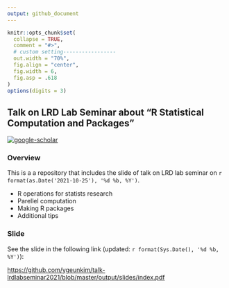 ```yaml
---
output: github_document
---
```


<!-- README.md is generated from README.Rmd. Please edit that file -->

```r
knitr::opts_chunk$set(
  collapse = TRUE,
  comment = "#>",
  # custom setting-----------------
  out.width = "70%",
  fig.align = "center",
  fig.width = 6,
  fig.asp = .618
)
options(digits = 3)
```

## Talk on LRD Lab Seminar about "R Statistical Computation and Packages"

<!-- badges: start -->
[![google-scholar](https://img.shields.io/badge/Google%20Scholar-Click-success?logo=google%20scholar&logoColor=4285F4&style=social)](https://scholar.google.com/citations?user=hM-D53EAAAAJ&hl=ko&authuser=3)
<!-- badges: end -->

### Overview

This is a a repository that includes the slide of talk on LRD lab seminar on `r format(as.Date('2021-10-25'), '%d %b, %Y')`.

- R operations for statists research
- Parellel computation
- Making R packages
- Additional tips

### Slide

See the slide in the following link (updated: `r format(Sys.Date(), '%d %b, %Y')`):

[https://github.com/ygeunkim/talk-lrdlabseminar2021/blob/master/output/slides/index.pdf](https://github.com/ygeunkim/talk-lrdlabseminar2021/blob/master/output/slides/index.pdf)
